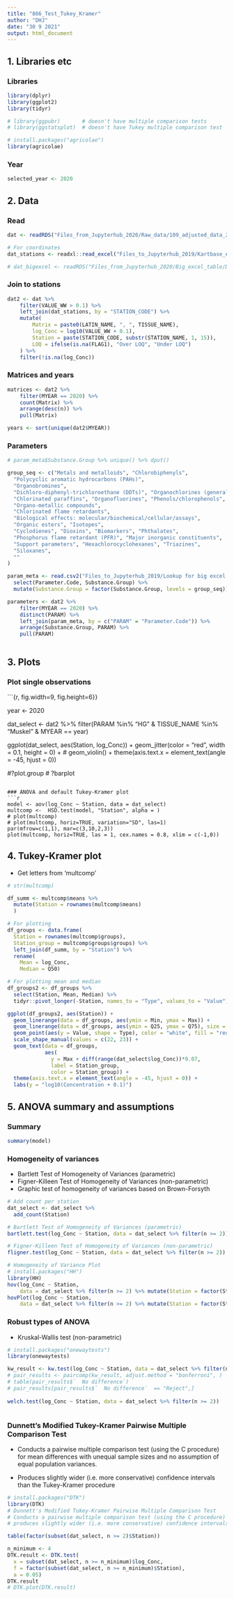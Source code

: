 ```yaml
---
title: "866_Test_Tukey_Kramer"
author: "DHJ"
date: "30 9 2021"
output: html_document
---
```



## 1. Libraries etc

### Libraries
```r

library(dplyr)
library(ggplot2)
library(tidyr)

# library(ggpubr)       # doesn't have multiple comparison tests
# library(ggstatsplot)  # doesn't have Tukey multiple comparison test

# install.packages("agricolae")
library(agricolae)

```

### Year  
```r

selected_year <- 2020

```

## 2. Data   

### Read 
```r

dat <- readRDS("Files_from_Jupyterhub_2020/Raw_data/109_adjusted_data_2021-09-15.rds")

# For coordinates   
dat_stations <- readxl::read_excel("Files_to_Jupyterhub_2019/Kartbase_edit.xlsx")

# dat_bigexcel <- readRDS("Files_from_Jupyterhub_2020/Big_excel_table/Data_xl_2021-09-15_ver02.rds")

```

### Join to stations  
```r

dat2 <- dat %>%
    filter(VALUE_WW > 0.1) %>%
    left_join(dat_stations, by = "STATION_CODE") %>%
    mutate(
        Matrix = paste0(LATIN_NAME, ", ", TISSUE_NAME),
        log_Conc = log10(VALUE_WW + 0.1),
        Station = paste(STATION_CODE, substr(STATION_NAME, 1, 15)),
        LOQ = ifelse(is.na(FLAG1), "Over LOQ", "Under LOQ")
    ) %>%
    filter(!is.na(log_Conc))


```

### Matrices and years  
```r

matrices <- dat2 %>%
    filter(MYEAR == 2020) %>%
    count(Matrix) %>%
    arrange(desc(n)) %>%
    pull(Matrix)

years <- sort(unique(dat2$MYEAR))

```

### Parameters  
```r


# param_meta$Substance.Group %>% unique() %>% dput()

group_seq <- c("Metals and metalloids", "Chlorobiphenyls", 
  "Polycyclic aromatic hydrocarbons (PAHs)", 
  "Organobromines", 
  "Dichloro-diphenyl-trichloroethane (DDTs)", "Organochlorines (general)",
  "Chlorinated paraffins", "Organofluorines", "Phenols/chlorophenols", 
  "Organo-metallic compounds", 
  "Chlorinated flame retardants",
  "Biological effects: molecular/biochemical/cellular/assays", 
  "Organic esters", "Isotopes",  
  "Cyclodienes", "Dioxins", "Biomarkers", "Phthalates", 
  "Phosphorus flame retardant (PFR)", "Major inorganic constituents", 
  "Support parameters", "Hexachlorocyclohexanes", "Triazines", 
  "Siloxanes", 
  ""
)

param_meta <- read.csv2("Files_to_Jupyterhub_2019/Lookup for big excel - param.csv") %>%
  select(Parameter.Code, Substance.Group) %>%
  mutate(Substance.Group = factor(Substance.Group, levels = group_seq))

parameters <- dat2 %>%
    filter(MYEAR == 2020) %>%
    distinct(PARAM) %>%
    left_join(param_meta, by = c("PARAM" = "Parameter.Code")) %>%
    arrange(Substance.Group, PARAM) %>%
    pull(PARAM)



```

## 3. Plots  

### Plot single observations  

```{r, fig.width=9, fig.height=6}}

year <- 2020

dat_select <- dat2 %>%
  filter(PARAM %in% "HG" & TISSUE_NAME %in% "Muskel" & MYEAR == year)

ggplot(dat_select, aes(Station, log_Conc)) +
  geom_jitter(color = "red", width = 0.1, height = 0) +
  # geom_violin() +
  theme(axis.text.x = element_text(angle = -45, hjust = 0))

#?plot.group
# ?barplot

```

### ANOVA and default Tukey-Kramer plot  
```r

model <- aov(log_Conc ~ Station, data = dat_select)
multcomp <-  HSD.test(model, "Station", alpha = )
# plot(multcomp)
# plot(multcomp, horiz=TRUE, variation="SD", las=1)
par(mfrow=c(1,1), mar=c(3,10,2,3))
plot(multcomp, horiz=TRUE, las = 1, cex.names = 0.8, xlim = c(-1,0))

```

## 4. Tukey-Kramer plot  
- Get letters from 'multcomp'  
```r

# str(multcomp)

df_summ <- multcomp$means %>%
  mutate(Station = rownames(multcomp$means)
  ) 

# For plotting
df_groups <- data.frame(
  Station = rownames(multcomp$groups),
  Station_group = multcomp$groups$groups) %>%
  left_join(df_summ, by = "Station") %>%
  rename(
    Mean = log_Conc,
    Median = Q50)

# For plotting mean and median
df_groups2 <- df_groups %>%
  select(Station, Mean, Median) %>%
  tidyr::pivot_longer(-Station, names_to = "Type", values_to = "Value")

ggplot(df_groups2, aes(Station)) +
  geom_linerange(data = df_groups, aes(ymin = Min, ymax = Max)) +
  geom_linerange(data = df_groups, aes(ymin = Q25, ymax = Q75), size = 1.25) +
  geom_point(aes(y = Value, shape = Type), color = "white", fill = "red2", size = 2.5) +
  scale_shape_manual(values = c(22, 23)) +
  geom_text(data = df_groups, 
            aes(
              y = Max + diff(range(dat_select$log_Conc))*0.07, 
              label = Station_group,
              color = Station_group)) +
  theme(axis.text.x = element_text(angle = -45, hjust = 0)) +
  labs(y = "log10(Concentration + 0.1)")

```

## 5. ANOVA summary and assumptions

### Summary 
```r

summary(model)

```

### Homogeneity of variances   

- Bartlett Test of Homogeneity of Variances (parametric)  
- Figner-Killeen Test of Homogeneity of Variances (non-parametric)
- Graphic test of homogeneity of variances based on Brown-Forsyth   
```r

# Add count per station  
dat_select <- dat_select %>%
  add_count(Station)

# Bartlett Test of Homogeneity of Variances (parametric)
bartlett.test(log_Conc ~ Station, data = dat_select %>% filter(n >= 2))

# Figner-Killeen Test of Homogeneity of Variances (non-parametric)
fligner.test(log_Conc ~ Station, data = dat_select %>% filter(n >= 2))

# Homogeneity of Variance Plot
# install.packages("HH")
library(HH)
hov(log_Conc ~ Station, 
    data = dat_select %>% filter(n >= 2) %>% mutate(Station = factor(Station)))
hovPlot(log_Conc ~ Station,  
    data = dat_select %>% filter(n >= 2) %>% mutate(Station = factor(Station)))

```

### Robust types of ANOVA     
- Kruskal-Wallis test (non-parametric)
```r

# install.packages("onewaytests")
library(onewaytests)

kw_result <- kw.test(log_Conc ~ Station, data = dat_select %>% filter(n >= 2))
# pair_results <- paircomp(kw_result, adjust.method = "bonferroni", )  
# table(pair_results$`  No difference`)
# pair_results[pair_results$`  No difference`  == "Reject",]
 
welch.test(log_Conc ~ Station, data = dat_select %>% filter(n >= 2))



```

### Dunnett's Modified Tukey-Kramer Pairwise Multiple Comparison Test  

- Conducts a pairwise multiple comparison test (using the C procedure) for mean differences with unequal sample sizes and no assumption of equal population variances. 

- Produces slightly wider (i.e. more conservative) confidence intervals than the Tukey-Kramer procedure

```r

# install.packages("DTK")
library(DTK)
# Dunnett's Modified Tukey-Kramer Pairwise Multiple Comparison Test
# Conducts a pairwise multiple comparison test (using the C procedure) for mean differences with unequal sample sizes and no assumption of equal population variances. 
# produces slightly wider (i.e. more conservative) confidence intervals than the Tukey-Kramer procedure

table(factor(subset(dat_select, n >= 2)$Station))

n_minimum <- 4
DTK.result <- DTK.test(
  x = subset(dat_select, n >= n_minimum)$log_Conc,
  f = factor(subset(dat_select, n >= n_minimum)$Station), 
  a = 0.05)
DTK.result
# DTK.plot(DTK.result)

```


